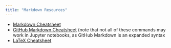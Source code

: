 ```yaml
---
title: "Markdown Resources"
---
```


* [Markdown Cheatsheet](https://www.markdownguide.org/cheat-sheet/)
* [GitHub Markdown Cheatsheet](https://github.com/adam-p/markdown-here/wiki/Markdown-Cheatsheet) (note that not all of these commands may work in Jupyter notebooks, as GitHub Markdown is an expanded syntax
* [LaTeX Cheatsheet](https://ctan.math.washington.edu/tex-archive/info/undergradmath/undergradmath.pdf)

